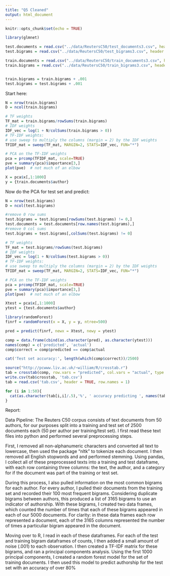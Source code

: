 ```yaml
---
title: "Q5 Cleaned"
output: html_document
---
```


```r
knitr::opts_chunk$set(echo = TRUE)
```

```r
library(glmnet)
```

```r
test.documents = read.csv("../data/ReutersC50/test_documents3.csv", header = TRUE, row.names = 1)
test.bigrams = read.csv("../data/ReutersC50/test_bigrams3.csv", header = TRUE, row.names = 1)

train.documents = read.csv("../data/ReutersC50/train_documents3.csv", header = TRUE, row.names = 1)
train.bigrams = read.csv("../data/ReutersC50/train_bigrams3.csv", header = TRUE, row.names = 1)


train.bigrams = train.bigrams + .001
test.bigrams = test.bigrams + .001
```



Start here:

```r
N = nrow(train.bigrams)
D = ncol(train.bigrams)

# TF weights
TF_mat = train.bigrams/rowSums(train.bigrams)
# IDF weights
IDF_vec = log(1 + N/colSums(train.bigrams > 0))
# TF-IDF weights:
# use sweep to multiply the columns (margin = 2) by the IDF weights
TFIDF_mat = sweep(TF_mat, MARGIN=2, STATS=IDF_vec, FUN="*")
```

```r
# PCA on the TF-IDF weights
pca = prcomp(TFIDF_mat, scale=TRUE)
pve = summary(pca)$importance[3,]
plot(pve)  # not much of an elbow
```

```r
X = pca$x[,1:1000]
y = {train.documents$author}
```





Now do the PCA for test set and predict:

```r
N = nrow(test.bigrams)
D = ncol(test.bigrams)

#remove 0 row sums
test.bigrams = test.bigrams[rowSums(test.bigrams) != 0,]
test.documents = test.documents[row.names(test.bigrams),]
#remove 0 col sums
test.bigrams = test.bigrams[,colSums(test.bigrams) != 0]

# TF weights
TF_mat = test.bigrams/rowSums(test.bigrams)
# IDF weights
IDF_vec = log(1 + N/colSums(test.bigrams > 0))
# TF-IDF weights:
# use sweep to multiply the columns (margin = 2) by the IDF weights
TFIDF_mat = sweep(TF_mat, MARGIN=2, STATS=IDF_vec, FUN="*")  

# PCA on the TF-IDF weights
pca = prcomp(TFIDF_mat, scale=TRUE)
pve = summary(pca)$importance[3,]
plot(pve)  # not much of an elbow

Xtest = pca$x[,1:1000]
ytest = {test.documents$author}


```




```r
library(randomForest)
finrf = randomForest(x = X, y = y, ntree=500)
```

```r
pred = predict(finrf, newx = Xtest, newy = ytest)
```

```r
comp = data.frame(cbind(as.character(pred), as.character(ytest)))
names(comp) = c('predicted', 'actual')
comp$correct = comp$predicted == comp$actual
```

```r
cat('Test set accuracy:', length(which(comp$correct))/2500)
```

```r
source("http://pcwww.liv.ac.uk/~william/R/crosstab.r")
tab = crosstab(comp, row.vars = "predicted", col.vars = "actual", type = "f")
write.csv(tab$crosstab, 'tab.csv')
tab = read.csv('tab.csv', header = TRUE, row.names = 1)
```

```r
for (i in 1:50){
  cat(as.character(tab[i,i]/.5),'%', ' accuracy predicting ', names(tab)[i], '\n', sep = '')
}
```

Report:

Data Pipeline: The Reuters C50 corpus consists of text documents from 50 authors, for our purposes split into a training and test set of 2500 documents each (50 per author per training/test set). I first read these text files into python and performed several preprocessing steps. 

First, I removed all non-alphanumeric characters and converted all text to lowercase, then used the package "nltk" to tokenize each document. I then removed all English stopwords and and performed stemming. Using pandas, I collect all of these preprocessed texts into a training and test dataframe, with each row containing three columns: the text, the author, and a category for if the document was part of the training or test set.

During this process, I also pulled information on the most common bigrams for each author. For every author, I pulled their documents from the training set and recorded their 100 most frequent bigrams. Considering duplicate bigrams between authors, this produced a list of 3165 bigrams to use an indicator of authorship. With these bigrams, I created two data frames, which counted the number of times that each of these bigrams appeared in each of our 5000 documents. For clarity: in these data frames each row represented a document, each of the 3165 columns represented the number of times a particuliar bigram appeared in the document.

Moving over to R, I read in each of these dataframes. For each of the test and training bigram dataframes of counts, I then added a small amount of noise (.001) to each observation. I then created a TF-IDF matrix for these bigrams, and ran a principal components analysis. Using the first 1000 principal components, I created a random forest model for the set of training documents. I then used this model to predict authorship for the test set with an accuracy of over 80%

